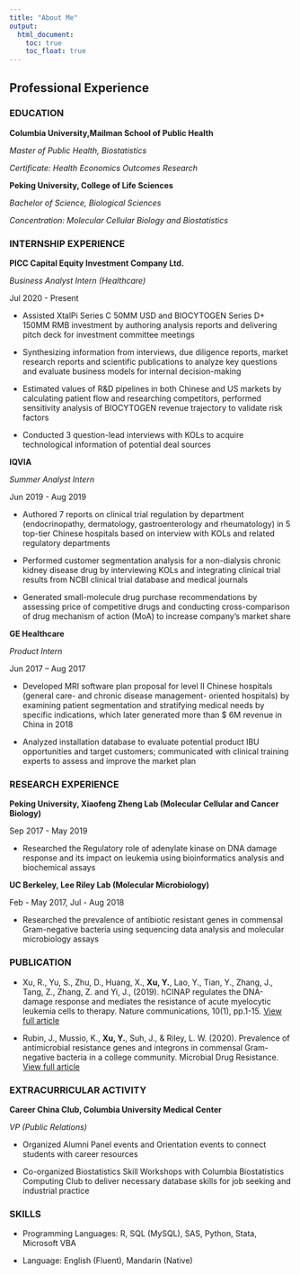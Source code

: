 ```yaml
---
title: "About Me"
output: 
  html_document:
    toc: true
    toc_float: true
---
```


## Professional Experience  
  
### EDUCATION

**Columbia University,Mailman School of Public Health**

*Master of Public Health, Biostatistics*

*Certificate: Health Economics Outcomes Research*  
 
 
  

**Peking University, College of Life Sciences**

*Bachelor of Science, Biological Sciences*

*Concentration: Molecular Cellular Biology and Biostatistics*  



### INTERNSHIP EXPERIENCE

**PICC Capital Equity Investment Company Ltd.**										

*Business Analyst Intern (Healthcare)*

Jul 2020 - Present

*	Assisted XtalPi Series C 50MM USD and BIOCYTOGEN Series D+ 150MM RMB investment by authoring analysis reports and delivering pitch deck for investment committee meetings

*	Synthesizing information from interviews, due diligence reports, market research reports and scientific publications to analyze key questions and evaluate business models for internal decision-making

*	Estimated values of R&D pipelines in both Chinese and US markets by calculating patient flow and researching competitors, performed sensitivity analysis of BIOCYTOGEN revenue trajectory to validate risk factors

* Conducted 3 question-lead interviews with KOLs to acquire technological information of potential deal sources  

**IQVIA**

*Summer Analyst Intern*

Jun 2019 - Aug 2019   

* Authored 7 reports on clinical trial regulation by department (endocrinopathy, dermatology, gastroenterology and rheumatology) in 5 top-tier Chinese hospitals based on interview with KOLs and related regulatory departments

*	Performed customer segmentation analysis for a non-dialysis chronic kidney disease drug by interviewing KOLs and integrating clinical trial results from NCBI clinical trial database and medical journals

*	Generated small-molecule drug purchase recommendations by assessing price of competitive drugs and conducting cross-comparison of drug mechanism of action (MoA) to increase company’s market share  
  

**GE Healthcare**

*Product Intern*   

Jun 2017 – Aug 2017

*	Developed MRI software plan proposal for level II Chinese hospitals (general care- and chronic disease management- oriented hospitals) by examining patient segmentation and stratifying medical needs by specific indications, which later generated more than $ 6M revenue in China in 2018

*	Analyzed installation database to evaluate potential product IBU opportunities and target customers; communicated with clinical training experts to assess and improve the market plan  
  
  
  
### RESEARCH EXPERIENCE

**Peking University, Xiaofeng Zheng Lab (Molecular Cellular and Cancer Biology)**

Sep 2017 - May 2019

*	Researched the Regulatory role of adenylate kinase on DNA damage response and its impact on leukemia using bioinformatics analysis and biochemical assays  
  

**UC Berkeley, Lee Riley Lab (Molecular Microbiology)**

Feb - May 2017, Jul - Aug 2018

*	Researched the prevalence of antibiotic resistant genes in commensal Gram-negative bacteria using sequencing data analysis and molecular microbiology assays  
  
  

### PUBLICATION

*	Xu, R., Yu, S., Zhu, D., Huang, X., **Xu, Y.**, Lao, Y., Tian, Y., Zhang, J., Tang, Z., Zhang, Z. and Yi, J., (2019). hCINAP regulates the DNA-damage response and mediates the resistance of acute myelocytic leukemia cells to therapy. Nature communications, 10(1), pp.1-15. [View full article](https://www.nature.com/articles/s41467-019-11795-5)

*	Rubin, J., Mussio, K., **Xu, Y.**, Suh, J., & Riley, L. W. (2020). Prevalence of antimicrobial resistance genes and integrons in commensal Gram-negative bacteria in a college community. Microbial Drug Resistance. [View full article](https://www.liebertpub.com/doi/abs/10.1089/mdr.2019.0279)  



### EXTRACURRICULAR ACTIVITY

**Career China Club, Columbia University Medical Center**

*VP (Public Relations)*

*	Organized Alumni Panel events and Orientation events to connect students with career resources

*	Co-organized Biostatistics Skill Workshops with Columbia Biostatistics Computing Club to deliver necessary database skills for job seeking and industrial practice  



### SKILLS

* Programming Languages: R, SQL (MySQL), SAS, Python, Stata, Microsoft VBA

* Language: English (Fluent), Mandarin (Native)

